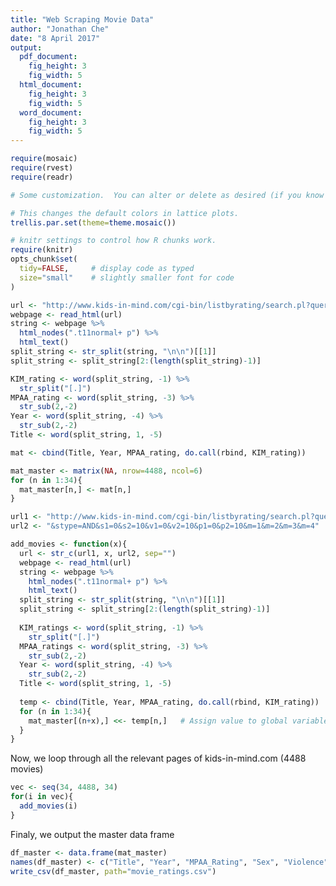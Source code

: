 ```yaml
---
title: "Web Scraping Movie Data"
author: "Jonathan Che"
date: "8 April 2017"
output: 
  pdf_document:
    fig_height: 3
    fig_width: 5
  html_document:
    fig_height: 3
    fig_width: 5
  word_document:
    fig_height: 3
    fig_width: 5
---
```



```r
require(mosaic)
require(rvest)
require(readr)
```

```r
# Some customization.  You can alter or delete as desired (if you know what you are doing).

# This changes the default colors in lattice plots.
trellis.par.set(theme=theme.mosaic())  

# knitr settings to control how R chunks work.
require(knitr)
opts_chunk$set(
  tidy=FALSE,     # display code as typed
  size="small"    # slightly smaller font for code
)
```

```r
url <- "http://www.kids-in-mind.com/cgi-bin/listbyrating/search.pl?query=&stpos=0&stype=AND&s1=0&s2=10&v1=0&v2=10&p1=0&p2=10&m=1&m=2&m=3&m=4"
webpage <- read_html(url)
string <- webpage %>%
  html_nodes(".t11normal+ p") %>%
  html_text()
split_string <- str_split(string, "\n\n")[[1]]
split_string <- split_string[2:(length(split_string)-1)]

KIM_rating <- word(split_string, -1) %>%
  str_split("[.]")
MPAA_rating <- word(split_string, -3) %>%
  str_sub(2,-2)
Year <- word(split_string, -4) %>%
  str_sub(2,-2)
Title <- word(split_string, 1, -5)

mat <- cbind(Title, Year, MPAA_rating, do.call(rbind, KIM_rating))

mat_master <- matrix(NA, nrow=4488, ncol=6)
for (n in 1:34){
  mat_master[n,] <- mat[n,]
}
```

```r
url1 <- "http://www.kids-in-mind.com/cgi-bin/listbyrating/search.pl?query=&stpos="
url2 <- "&stype=AND&s1=0&s2=10&v1=0&v2=10&p1=0&p2=10&m=1&m=2&m=3&m=4"

add_movies <- function(x){
  url <- str_c(url1, x, url2, sep="")
  webpage <- read_html(url)
  string <- webpage %>%
    html_nodes(".t11normal+ p") %>%
    html_text()
  split_string <- str_split(string, "\n\n")[[1]]
  split_string <- split_string[2:(length(split_string)-1)]
  
  KIM_ratings <- word(split_string, -1) %>%
    str_split("[.]")
  MPAA_ratings <- word(split_string, -3) %>%
    str_sub(2,-2)
  Year <- word(split_string, -4) %>%
    str_sub(2,-2)
  Title <- word(split_string, 1, -5)
  
  temp <- cbind(Title, Year, MPAA_rating, do.call(rbind, KIM_rating))
  for (n in 1:34){
    mat_master[(n+x),] <<- temp[n,]   # Assign value to global variable
  }
}
```

Now, we loop through all the relevant pages of kids-in-mind.com (4488 movies)

```r
vec <- seq(34, 4488, 34)
for(i in vec){
  add_movies(i)
}
```

Finaly, we output the master data frame

```r
df_master <- data.frame(mat_master)
names(df_master) <- c("Title", "Year", "MPAA_Rating", "Sex", "Violence", "Profanity")
write_csv(df_master, path="movie_ratings.csv")
```


